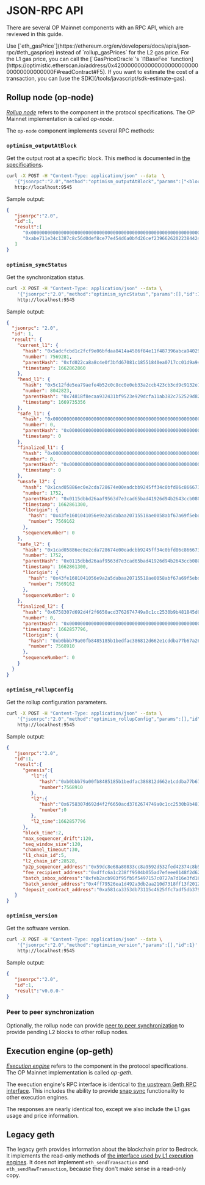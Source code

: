 
# JSON-RPC API

There are several OP Mainnet components with an RPC API, which are reviewed in this guide.

<Callout type="warning">
Use [`eth_gasPrice`](https://ethereum.org/en/developers/docs/apis/json-rpc/#eth_gasprice) instead of `rollup_gasPrices` for the L2 gas price. 
  For the L1 gas price, you can call the [`GasPriceOracle`'s `l1BaseFee` function](https://optimistic.etherscan.io/address/0x420000000000000000000000000000000000000F#readContract#F5).
  If you want to estimate the cost of a transaction, you can [use the SDK](/tools/javascript/sdk-estimate-gas).
</Callout>

## Rollup node (op-node)


[*Rollup node*](https://github.com/ethereum-optimism/optimism/blob/65ec61dde94ffa93342728d324fecf474d228e1f/specs/rollup-node.md) refers to the component in the protocol specifications. 
The OP Mainnet implementation is called *op-node*.

The `op-node` component implements several RPC methods:

### `optimism_outputAtBlock`

Get the output root at a specific block.
This method is documented in [the specifications](https://github.com/ethereum-optimism/optimism/blob/65ec61dde94ffa93342728d324fecf474d228e1f/specs/rollup-node.md#output-method-api).

```sh
curl -X POST -H "Content-Type: application/json" --data  \
   '{"jsonrpc":"2.0","method":"optimism_outputAtBlock","params":["<block_number>"],"id":1}' \
   http://localhost:9545
```

Sample output:

```json
{
   "jsonrpc":"2.0",
   "id":1,
   "result":[
      "0x0000000000000000000000000000000000000000000000000000000000000000",
      "0xabe711e34c1387c8c56d0def8ce77e454d6a0bfd26cef2396626202238442421"
   ]
}
```

### `optimism_syncStatus`

Get the synchronization status.

```sh
curl -X POST -H "Content-Type: application/json" --data \
    '{"jsonrpc":"2.0","method":"optimism_syncStatus","params":[],"id":1}'  \
    http://localhost:9545
```

Sample output:

```json
{
  "jsonrpc": "2.0",
  "id": 1,
  "result": {
    "current_l1": {
      "hash": "0x5adcfcbd1c2fcf9e06bfdaa8414a4586f84e11f487396abca940299eb0ed2da5",
      "number": 7569281,
      "parentHash": "0xfd022ca8a8c4e0f3bfd67081c18551840ea0717cc01d9a94601e1e41e92616d3",
      "timestamp": 1662862860
    },
    "head_l1": {
      "hash": "0x5c12fde5ea79aefe4b52c0c8cc0e0eb33a2ccb423cb3cd9c9132e18ad42e89b6",
      "number": 8042823,
      "parentHash": "0x74818f8ecaa932431bf9523e929dcfa11ab382c752529d8271a24810884a2551",
      "timestamp": 1669735356
    },
    "safe_l1": {
      "hash": "0x0000000000000000000000000000000000000000000000000000000000000000",
      "number": 0,
      "parentHash": "0x0000000000000000000000000000000000000000000000000000000000000000",
      "timestamp": 0
    },
    "finalized_l1": {
      "hash": "0x0000000000000000000000000000000000000000000000000000000000000000",
      "number": 0,
      "parentHash": "0x0000000000000000000000000000000000000000000000000000000000000000",
      "timestamp": 0
    },
    "unsafe_l2": {
      "hash": "0x1cad05886ec0e2cda728674e00eadcbb9245ff34c0bfd86c866673a615c1c43a",
      "number": 1752,
      "parentHash": "0x0115dbbd26aaf9563d7e3cad65bad41926d94b2643ccb080f71e394c2c3d62a3",
      "timestamp": 1662861300,
      "l1origin": {
        "hash": "0x43fe1601041056e9a2a5dabaa20715518ae0058abf67a69f5ebdd53b1f6ff02f",
        "number": 7569162
      },
      "sequenceNumber": 0
    },
    "safe_l2": {
      "hash": "0x1cad05886ec0e2cda728674e00eadcbb9245ff34c0bfd86c866673a615c1c43a",
      "number": 1752,
      "parentHash": "0x0115dbbd26aaf9563d7e3cad65bad41926d94b2643ccb080f71e394c2c3d62a3",
      "timestamp": 1662861300,
      "l1origin": {
        "hash": "0x43fe1601041056e9a2a5dabaa20715518ae0058abf67a69f5ebdd53b1f6ff02f",
        "number": 7569162
      },
      "sequenceNumber": 0
    },
    "finalized_l2": {
      "hash": "0x6758307d692d4f2f6650acd3762674749a0c1cc2530b9b481845d0f8ee1bd456",
      "number": 0,
      "parentHash": "0x0000000000000000000000000000000000000000000000000000000000000000",
      "timestamp": 1662857796,
      "l1origin": {
        "hash": "0xb0bbb79a00fb8485185b1bedfac386812d662e1cddba77b67a26e1ed9ba8f0ec",
        "number": 7568910
      },
      "sequenceNumber": 0
    }
  }
}
```

### `optimism_rollupConfig`

Get the rollup configuration parameters.

```sh
curl -X POST -H "Content-Type: application/json" --data \
    '{"jsonrpc":"2.0","method":"optimism_rollupConfig","params":[],"id":1}'  \
    http://localhost:9545
```

Sample output:

```json
{
   "jsonrpc":"2.0",
   "id":1,
   "result":{
      "genesis":{
         "l1":{
            "hash":"0xb0bbb79a00fb8485185b1bedfac386812d662e1cddba77b67a26e1ed9ba8f0ec",
            "number":7568910
         },
         "l2":{
            "hash":"0x6758307d692d4f2f6650acd3762674749a0c1cc2530b9b481845d0f8ee1bd456",
            "number":0
         },
         "l2_time":1662857796
      },
      "block_time":2,
      "max_sequencer_drift":120,
      "seq_window_size":120,
      "channel_timeout":30,
      "l1_chain_id":5,
      "l2_chain_id":28528,
      "p2p_sequencer_address":"0x59dc8e68a80833cc8a9592d532fed42374c8b5dc",
      "fee_recipient_address":"0xdffc6a1c238ff9504b055ad7efeee0148f2d62bd",
      "batch_inbox_address":"0xfeb2acb903f95fb5f5497157c0727a7d16e3fd16",
      "batch_sender_address":"0x4ff79526ea1d492a3db2aa210d7318ff13f2012c",
      "deposit_contract_address":"0xa581ca3353db73115c4625ffc7adf5db379434a8"
   }
}
```

### `optimism_version`

Get the software version.

```sh
curl -X POST -H "Content-Type: application/json" --data \
    '{"jsonrpc":"2.0","method":"optimism_version","params":[],"id":1}' \
    http://localhost:9545
```

Sample output:

```json
{
   "jsonrpc":"2.0",
   "id":1,
   "result":"v0.0.0-"
}
```

### Peer to peer synchronization

Optionally, the rollup node can provide [peer to peer synchronization](https://github.com/ethereum-optimism/optimism/blob/65ec61dde94ffa93342728d324fecf474d228e1f/specs/rollup-node-p2p.md) to provide pending L2 blocks to other rollup nodes.


## Execution engine (op-geth)


[*Execution engine*](https://github.com/ethereum-optimism/optimism/blob/65ec61dde94ffa93342728d324fecf474d228e1f/specs/rollup-node.md) refers to the component in the protocol specifications. 
The OP Mainnet implementation is called *op-geth*.

The execution engine's RPC interface is identical to [the upstream Geth RPC interface](https://geth.ethereum.org/docs/rpc/server). This includes the ability to provide [snap sync](https://github.com/ethereum/devp2p/blob/master/caps/snap.md) functionality to other execution engines.

The responses are nearly identical too, except we also include the L1 gas usage and price information.

## Legacy geth

The legacy geth provides information about the blockchain prior to Bedrock.
It implements the read-only methods of [the interface used by L1 execution engines](https://playground.open-rpc.org/?schemaUrl=https://raw.githubusercontent.com/ethereum/execution-apis/assembled-spec/openrpc.json&uiSchema%5BappBar%5D%5Bui:splitView%5D=false&uiSchema%5BappBar%5D%5Bui:input%5D=false&uiSchema%5BappBar%5D%5Bui:examplesDropdown%5D=false).
It does not implement `eth_sendTransaction` and `eth_sendRawTransaction`, because they don't make sense in a read-only copy.